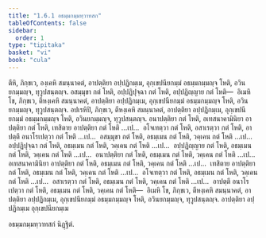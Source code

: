 ```yaml
---
title: "1.6.1 อธมฺมกมฺมทฺวาทสก"
tableOfContents: false
sidebar:
  order: 1
type: "tipitaka"
basket: "vi"
book: "cula"
---
```



<DynamicBreadcrumb />

<Division number="57" book="cula">

<Paragraph number="267" book="cula">
ตีหิ, ภิกฺขเว, องฺเคหิ สมนฺนาคตํ, อาปตฺติยา อปฺปฏิกมฺเม, อุกฺเขปนียกมฺมํ อธมฺมกมฺมญฺจ โหติ, อวินยกมฺมญฺจ, ทุวูปสนฺตญฺจ. อสมฺมุขา กตํ โหติ, อปฺปฏิปุจฺฉา กตํ โหติ, อปฺปฏิญฺญาย กตํ โหติ—  อิเมหิ โข, ภิกฺขเว, ตีหงฺเคหิ สมนฺนาคตํ, อาปตฺติยา อปฺปฏิกมฺเม, อุกฺเขปนียกมฺมํ อธมฺมกมฺมญฺจ โหติ, อวินยกมฺมญฺจ, ทุวูปสนฺตญฺจ.
</Paragraph>

<Paragraph number="268" book="cula">
อปเรหิปิ, ภิกฺขเว, ตีหงฺเคหิ สมนฺนาคตํ, อาปตฺติยา อปฺปฏิกมฺเม, อุกฺเขปนียกมฺมํ อธมฺมกมฺมญฺจ โหติ, อวินยกมฺมญฺจ, ทุวูปสนฺตญฺจ. อนาปตฺติยา กตํ โหติ, อเทสนาคามินิยา อาปตฺติยา กตํ โหติ, เทสิตาย อาปตฺติยา กตํ โหติ …เป…  อโจเทตฺวา กตํ โหติ, อสาเรตฺวา กตํ โหติ, อาปตฺตึ อนาโรเปตฺวา กตํ โหติ …เป…  อสมฺมุขา กตํ โหติ, อธมฺเมน กตํ โหติ, วคฺเคน กตํ โหติ …เป…  อปฺปฏิปุจฺฉา กตํ โหติ, อธมฺเมน กตํ โหติ, วคฺเคน กตํ โหติ …เป…  อปฺปฏิญฺญาย กตํ โหติ, อธมฺเมน กตํ โหติ, วคฺเคน กตํ โหติ …เป…  อนาปตฺติยา กตํ โหติ, อธมฺเมน กตํ โหติ, วคฺเคน กตํ โหติ …เป…  อเทสนาคามินิยา อาปตฺติยา กตํ โหติ, อธมฺเมน กตํ โหติ, วคฺเคน กตํ โหติ …เป…  เทสิตาย อาปตฺติยา กตํ โหติ, อธมฺเมน กตํ โหติ, วคฺเคน กตํ โหติ …เป…  อโจเทตฺวา กตํ โหติ, อธมฺเมน กตํ โหติ, วคฺเคน กตํ โหติ …เป…  อสาเรตฺวา กตํ โหติ, อธมฺเมน กตํ โหติ, วคฺเคน กตํ โหติ …เป…  อาปตฺตึ อนาโรเปตฺวา กตํ โหติ, อธมฺเมน กตํ โหติ, วคฺเคน กตํ โหติ—  อิเมหิ โข, ภิกฺขเว, ตีหงฺเคหิ สมนฺนาคตํ, อาปตฺติยา อปฺปฏิกมฺเม, อุกฺเขปนียกมฺมํ อธมฺมกมฺมญฺจ โหติ, อวินยกมฺมญฺจ, ทุวูปสนฺตญฺจ.

</Paragraph>
</Division>

<Paragraph number="269" type="center" book="cula">
อาปตฺติยา อปฺปฏิกมฺเม อุกฺเขปนียกมฺเม

  
อธมฺมกมฺมทฺวาทสกํ นิฏฺฐิตํ.
</Paragraph>